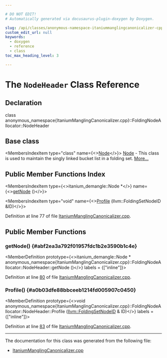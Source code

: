 ```yaml
---

# DO NOT EDIT!
# Automatically generated via docusaurus-plugin-doxygen by Doxygen.

slug: /api/classes/anonymous-namespace-itaniummanglingcanonicalizer-cpp-/foldingnodeallocator/nodeheader
custom_edit_url: null
keywords:
  - doxygen
  - reference
  - class
toc_max_heading_level: 3

---
```





# The `NodeHeader` Class Reference

<DoxygenPage pluginConfig={pluginConfig}>



## Declaration

<CodeBlock>class anonymous_namespace{ItaniumManglingCanonicalizer.cpp}::FoldingNodeAllocator::NodeHeader</CodeBlock>

## Base class

<MembersIndex>

<MembersIndexItem
  type="class"
  name={<><a href="/docs/api/classes/llvm/foldingsetbase/node">Node</a></>}>
<a href="/docs/api/classes/llvm/foldingsetbase/node">Node</a> - This class is used to maintain the singly linked bucket list in a folding set. <a href="/docs/api/classes/llvm/foldingsetbase/node/#details">More...</a>
</MembersIndexItem>

</MembersIndex>

## Public Member Functions Index

<MembersIndex>

<MembersIndexItem
  type={<>itanium&#95;demangle::Node &#42;</>}
  name={<><a href="#abf2ea3a792f01957fdc1b2e3590b1c4e">getNode</a> ()</>}>
</MembersIndexItem>

<MembersIndexItem
  type="void"
  name={<><a href="#a0b03dfe88bbceeb1214fd005907c0450">Profile</a> (llvm::FoldingSetNodeID &amp;ID)</>}>
</MembersIndexItem>

</MembersIndex>


Definition at line 77 of file <a href="/docs/api/files/lib/lib/profiledata/itaniummanglingcanonicalizer-cpp">ItaniumManglingCanonicalizer.cpp</a>.

<SectionDefinition>

## Public Member Functions

### getNode() {#abf2ea3a792f01957fdc1b2e3590b1c4e}

<MemberDefinition
  prototype={<>itanium&#95;demangle::Node &#42; anonymous&#95;namespace&#123;ItaniumManglingCanonicalizer.cpp&#125;::FoldingNodeAllocator::NodeHeader::getNode ()</>}
  labels = {["inline"]}>

Definition at line <a href="/docs/api/files/lib/lib/profiledata/itaniummanglingcanonicalizer-cpp/#l00080">80</a> of file <a href="/docs/api/files/lib/lib/profiledata/itaniummanglingcanonicalizer-cpp">ItaniumManglingCanonicalizer.cpp</a>.
</MemberDefinition>

### Profile() {#a0b03dfe88bbceeb1214fd005907c0450}

<MemberDefinition
  prototype={<>void anonymous&#95;namespace&#123;ItaniumManglingCanonicalizer.cpp&#125;::FoldingNodeAllocator::NodeHeader::Profile (<a href="/docs/api/classes/llvm/foldingsetnodeid">llvm::FoldingSetNodeID</a> &amp; ID)</>}
  labels = {["inline"]}>

Definition at line <a href="/docs/api/files/lib/lib/profiledata/itaniummanglingcanonicalizer-cpp/#l00083">83</a> of file <a href="/docs/api/files/lib/lib/profiledata/itaniummanglingcanonicalizer-cpp">ItaniumManglingCanonicalizer.cpp</a>.
</MemberDefinition>

</SectionDefinition>

<hr/>

The documentation for this class was generated from the following file:

<ul>
<li><a href="/docs/api/files/lib/lib/profiledata/itaniummanglingcanonicalizer-cpp">ItaniumManglingCanonicalizer.cpp</a></li>
</ul>

</DoxygenPage>
